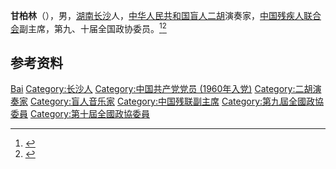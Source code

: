 '''甘柏林'''（{{bd|1935年|}}），男，[[湖南|湖南]][[长沙|长沙]]人，[[中华人民共和国|中华人民共和国]][[盲人|盲人]][[二胡|二胡]]演奏家，[[中国残疾人联合会|中国残疾人联合会]]副主席，第九、十届全国政协委员。<ref>{{Cite book|title=湖南百科全书|author=禹舜主编; 洪期钧副主编|publisher=岳麓书社|year=1999|isbn=|location=长沙|pages=}}</ref><ref>{{Cite book|title=湖南大辞典|author=禹舜主编; 朱益民, 姚洪波, 易延绶等副主编|publisher=新华出版社|year=1995|isbn=|location=北京|pages=}}</ref>

== 参考资料 ==
{{reflist}}

{{中国人物小作品}}

{{Authority control}}
{{DEFAULTSORT:Gan甘}}
[[Category:甘姓|Bai]]
[[Category:长沙人|Category:长沙人]]
[[Category:中国共产党党员_(1960年入党)|Category:中国共产党党员 (1960年入党)]]
[[Category:二胡演奏家|Category:二胡演奏家]]
[[Category:盲人音乐家|Category:盲人音乐家]]
[[Category:中国残联副主席|Category:中国残联副主席]]
[[Category:第九屆全國政協委員|Category:第九屆全國政協委員]]
[[Category:第十屆全國政協委員|Category:第十屆全國政協委員]]